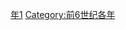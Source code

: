 {{Catnav|頁面分類|历史|歷史時代|年|前6世纪各年}}

{{catmore}}
{{Commons category|551}}

[[Category:前550年代|年1]]
[[Category:前6世纪各年|Category:前6世纪各年]]